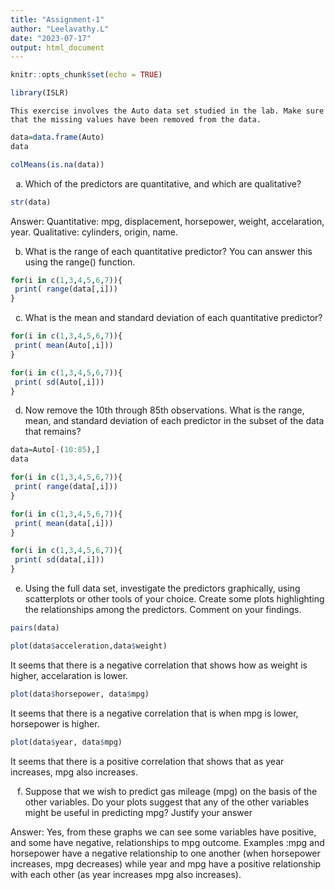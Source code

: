 ---
title: "Assignment-1"
author: "Leelavathy.L"
date: "2023-07-17"
output: html_document
---

```{r setup, include=FALSE}
knitr::opts_chunk$set(echo = TRUE)
```
```{r}
library(ISLR)
```
	This exercise involves the Auto data set studied in the lab. Make sure that the missing values have been removed from the data.
```{r}
data=data.frame(Auto)
data

```
```{r}

colMeans(is.na(data))
```
 (a) Which of the predictors are quantitative, and which are qualitative?
```{r}
str(data)
```
 Answer: Quantitative: mpg, displacement, horsepower, weight, accelaration, year.
         Qualitative: cylinders, origin, name.
         
         
(b) What is the range of each quantitative predictor? You can answer this using the range() function.          
```{r}
for(i in c(1,3,4,5,6,7)){
 print( range(data[,i]))
}
```
(c) What is the mean and standard deviation of each quantitative predictor? 
```{r}
for(i in c(1,3,4,5,6,7)){
 print( mean(Auto[,i]))
}
```
```{r}
for(i in c(1,3,4,5,6,7)){
 print( sd(Auto[,i]))
}
```
(d)	 Now remove the 10th through 85th observations. What is the range, mean, and standard deviation of each predictor in the subset of the data that remains? 
```{r}
data=Auto[-(10:85),]
data
```
```{r}
for(i in c(1,3,4,5,6,7)){
 print( range(data[,i]))
}
```
```{r}
for(i in c(1,3,4,5,6,7)){
 print( mean(data[,i]))
}
```
```{r}
for(i in c(1,3,4,5,6,7)){
 print( sd(data[,i]))
}
```
(e)	Using the full data set, investigate the predictors graphically, using scatterplots or other tools of your choice. Create some plots highlighting the relationships among the predictors. Comment on your findings.

```{r}
pairs(data)
```
```{r}
plot(data$acceleration,data$weight)
```



It seems that there is a negative correlation that shows how as weight is higher, accelaration is lower.

```{r}
plot(data$horsepower, data$mpg)
```



It seems that there is a negative correlation that is when mpg is lower, horsepower is higher.

```{r}
plot(data$year, data$mpg)
```



It seems that there is a positive correlation that shows that as year increases, mpg also increases.

(f) Suppose that we wish to predict gas mileage (mpg) on the basis of the other variables. Do your plots suggest that any of the other variables might be useful in predicting mpg? Justify your answer
  
  
  
  Answer: Yes, from these graphs we can see some variables have positive, and some have              negative, relationships to mpg outcome.
          Examples :mpg and horsepower have a negative relationship to one another (when             horsepower increases, mpg decreases) while year and mpg have a positive                    relationship with each other (as year increases mpg also increases).
        
         
         
         
         
         
         
         
         
         
         
         
         
         
         
         
         
         
         
         
         
         
         
         
         
         
         
         
         
         
         
         
         
         
         
         
         
         
         
         
         
         
